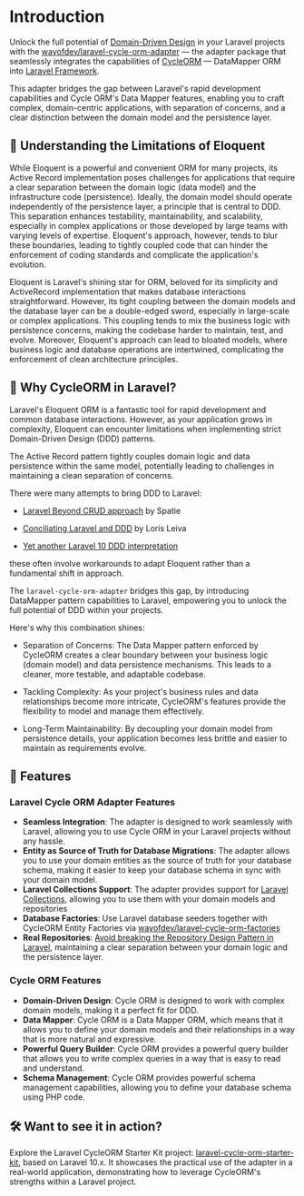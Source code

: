 # Introduction

Unlock the full potential of [Domain-Driven Design](https://en.wikipedia.org/wiki/Domain-driven_design) in your Laravel projects with the [wayofdev/laravel-cycle-orm-adapter](https://github.com/wayofdev/laravel-cycle-orm-adapter) — the adapter package that seamlessly integrates the capabilities of [CycleORM](https://cycle-orm.dev) — DataMapper ORM into [Laravel Framework](https://laravel.com).

This adapter bridges the gap between Laravel's rapid development capabilities and Cycle ORM's Data Mapper features, enabling you to craft complex, domain-centric applications, with separation of concerns, and a clear distinction between the domain model and the persistence layer.

## 🧐 Understanding the Limitations of Eloquent

While Eloquent is a powerful and convenient ORM for many projects, its Active Record implementation poses challenges for applications that require a clear separation between the domain logic (data model) and the infrastructure code (persistence). Ideally, the domain model should operate independently of the persistence layer, a principle that is central to DDD. This separation enhances testability, maintainability, and scalability, especially in complex applications or those developed by large teams with varying levels of expertise. Eloquent's approach, however, tends to blur these boundaries, leading to tightly coupled code that can hinder the enforcement of coding standards and complicate the application's evolution.

Eloquent is Laravel's shining star for ORM, beloved for its simplicity and ActiveRecord implementation that makes database interactions straightforward. However, its tight coupling between the domain models and the database layer can be a double-edged sword, especially in large-scale or complex applications. This coupling tends to mix the business logic with persistence concerns, making the codebase harder to maintain, test, and evolve. Moreover, Eloquent's approach can lead to bloated models, where business logic and database operations are intertwined, complicating the enforcement of clean architecture principles.


## 🤔 Why CycleORM in Laravel?

Laravel's Eloquent ORM is a fantastic tool for rapid development and common database interactions. However, as your application grows in complexity, Eloquent can encounter limitations when implementing strict Domain-Driven Design (DDD) patterns.

The Active Record pattern tightly couples domain logic and data persistence within the same model, potentially leading to challenges in maintaining a clean separation of concerns.

There were many attempts to bring DDD to Laravel:

* [Laravel Beyond CRUD approach](https://laravel-beyond-crud.com) by Spatie

* [Conciliating Laravel and DDD](https://lorisleiva.com/conciliating-laravel-and-ddd)  by Loris Leiva

* [Yet another Laravel 10 DDD interpretation](https://github.com/Orphail/laravel-ddd)

these often involve workarounds to adapt Eloquent rather than a fundamental shift in approach.

The `laravel-cycle-orm-adapter` bridges this gap, by introducing DataMapper pattern capabilities to Laravel, empowering you to unlock the full potential of DDD within your projects.

Here's why this combination shines:

* Separation of Concerns: The Data Mapper pattern enforced by CycleORM creates a clear boundary between your business logic (domain model) and data persistence mechanisms. This leads to a cleaner, more testable, and adaptable codebase.

* Tackling Complexity: As your project's business rules and data relationships become more intricate, CycleORM's features provide the flexibility to model and manage them effectively.

* Long-Term Maintainability: By decoupling your domain model from persistence details, your application becomes less brittle and easier to maintain as requirements evolve.


## 🚀 Features

### Laravel Cycle ORM Adapter Features
- **Seamless Integration**: The adapter is designed to work seamlessly with Laravel, allowing you to use Cycle ORM in your Laravel projects without any hassle.
- **Entity as Source of Truth for Database Migrations**: The adapter allows you to use your domain entities as the source of truth for your database schema, making it easier to keep your database schema in sync with your domain model.
- **Laravel Collections Support**: The adapter provides support for [Laravel Collections](https://laravel.com/docs/10.x/collections), allowing you to use them with your domain models and repositories
- **Database Factories**: Use Laravel database seeders together with CycleORM Entity Factories via [wayofdev/laravel-cycle-orm-factories](https://github.com/wayofdev/laravel-cycle-orm-factories)
- **Real Repositories**: [Avoid breaking the Repository Design Pattern in Laravel](https://medium.com/@sergiumneagu/laravel-why-youve-been-using-the-repository-pattern-the-wrong-way-952aedf1989b), maintaining a clear separation between your domain logic and the persistence layer.


### Cycle ORM Features
- **Domain-Driven Design**: Cycle ORM is designed to work with complex domain models, making it a perfect fit for DDD.
- **Data Mapper**: Cycle ORM is a Data Mapper ORM, which means that it allows you to define your domain models and their relationships in a way that is more natural and expressive.
- **Powerful Query Builder**: Cycle ORM provides a powerful query builder that allows you to write complex queries in a way that is easy to read and understand.
- **Schema Management**: Cycle ORM provides powerful schema management capabilities, allowing you to define your database schema using PHP code.

## 🛠️ Want to see it in action?

Explore the Laravel CycleORM Starter Kit project: [laravel-cycle-orm-starter-kit](https://github.com/wayofdev/laravel-cycle-starter-tpl), based on Laravel 10.x. It showcases the practical use of the adapter in a real-world application, demonstrating how to leverage CycleORM's strengths within a Laravel project.
